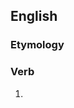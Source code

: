==English==

===Etymology===
{{suffix|en|regard|eth}}

===Verb===
{{head|en|verb form}}

# {{en-archaic third-person singular of|regard}}
